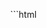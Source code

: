 
<Demo id="kitten-gallery-one" slug="GRYjmgw">
<p slot="code">
```html
<!DOCTYPE html>
<html>
  <head>
    <meta charset="UTF-8" />
    <title>Animated Image Gallery</title>
    <style>
      body {
        margin: 0;
      }

      #gallery {
        display: flex;
        justify-content: center;
        align-items: center;
        height: 100vh;
        background: #000;
      }

      .gallery-item {
        width: 200px;
        height: 200px;
        cursor: pointer;
        transition: all 1s ease-in-out;
      }

      .gallery-item img {
        width: 100%;
        height: 100%;
        object-fit: contain;
      }

      .gallery-item.active {
        position: absolute;
        width: 100%;
        height: 97%;
        object-fit: cover;
        /* width: fit-content;
        height: fit-content;
        max-width: 100%;
        max-height: 97%;
        object-fit: cover; */
      }
    </style>
  </head>
  <body>
    <div id="gallery"></div>
    <script>
      const images = [
        "https://placekitten.com/200/200",
        "https://placekitten.com/300/300",
        "https://placekitten.com/400/400",
        "https://placekitten.com/500/500",
        "https://placekitten.com/600/600",
        "https://placekitten.com/700/700",
        "https://placekitten.com/800/800",
        "https://placekitten.com/900/900",
      ]

      const gallery = document.querySelector("#gallery")

      images.forEach((src) => {
        const item = document.createElement("div")
        item.classList.add("gallery-item")
        const img = document.createElement("img")
        img.src = src
        img.alt = "cute kitten"
        item.appendChild(img)
        gallery.appendChild(item)
      })

      document.querySelectorAll(".gallery-item").forEach((item, index) => {
        item.addEventListener("click", () => {
          if (!item.classList.contains("active")) {
            item.classList.add("active")
          } else {
            item.classList.remove("active")
          }
        })
      })
    </script>
  </body>
</html>
```
</p>
<IFrame src={demoURL + "3"} slot="demo" />
</Demo>